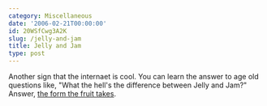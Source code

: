 ```yaml
---
category: Miscellaneous
date: '2006-02-21T00:00:00'
id: 20WSfCwg3A2K
slug: /jelly-and-jam
title: Jelly and Jam
type: post
---
```


Another sign that the internaet is cool. You can learn the answer
to age old questions like, "What the hell's the difference between
Jelly and Jam?" Answer,
[the form the fruit takes](http://home.howstuffworks.com/question84.htm).